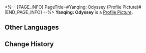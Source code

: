 <%-- [PAGE_INFO]
PageTitle=#Yanqing: Odyssey (Profile Picture)#
[END_PAGE_INFO] --%>
{{Item Infobox
|title       = Yanqing: Odyssey
|id          = 200114
|image       = Profile Picture Yanqing - Odyssey.png{{subst:void|<!--$UPLOAD:<<SpriteOutput/ItemFigures/AvatarHead/IconHead_200114.png>-<Profile Picture Yanqing - Odyssey.png>-<Item Icons>>-->}}
|type        = Profile Picture
|invCategory = 
|rarity      = 5
|effect      = 
|description = Yanqing treading the path to enlightenment.
|source1     = Avatar reward obtained from unlocking [[Nameless Honor]]
}}
{{Description|''"In this journey, there must be plenty of opportunities to witness esteemed displays of martial prowess at every turn!"''}}
'''Yanqing: Odyssey''' is a [[Profile Picture]].

==Other Languages==
{{Other Languages
|en   = Yanqing: Odyssey
|zhs  = 彦卿•远行
|zht  = 彥卿•遠行
|ja   = 彦卿・遠行
|ko   = 연경•원행
|es   = Yanqing: Odisea
|fr   = Yanqing : Odyssée
|ru   = Яньцин: Одиссея
|th   = Yanqing - การเดินทางที่แสนไกล
|vi   = Yanqing - Viễn Du
|de   = Yanqing: Odyssee
|id   = Yanqing: Berkelana
|pt   = Yanqing: Odisseia
}}

==Change History==
{{Change History|1.5}}